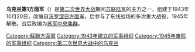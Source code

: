 {{Infobox military unit
| unit_name = 乌克兰第1方面军
| image = Парад Победы на Красной площади 24 июня 1945 г. (5).jpg
| caption = 1945年6月24日{{tsl|en|Moscow Victory Parade|莫斯科胜利阅兵}}乌克兰第1方面军官兵
| dates = 1943–45
| country = {{flag|Soviet Union|1936}}
| allegiance = 
| branch = [[File:Red_Army_flag.svg|23px]] [[苏联红军|苏联红军]]
| type = [[集团军群|集团军群]]
| role = 参与在乌克兰、波兰和德国的作战
| size = 数个[[集团军|集团军]]
| command_structure = 
| current_commander = 
| garrison = 
| battles = [[科爾遜-契爾卡塞攻勢|科爾遜-契爾卡塞攻勢]]<br>[[卡梅涅茨-波杜爾斯基包圍戰|卡梅涅茨-波杜爾斯基包圍戰]]<br>[[利沃夫-桑多梅日攻勢|利沃夫-桑多梅日攻勢]]<br>[[維斯瓦河-奧得河攻勢|維斯瓦河-奧得河攻勢]]<br>[[西里西亞攻勢|西里西亞攻勢]]<br>{{tsl|en|Battle of Breslau (1945)|1945年布雷斯劳战役}}<br>[[柏林戰役|柏林戰役]]<br>[[哈爾伯戰役|哈爾伯戰役]]<br>[[布拉格攻勢|布拉格攻勢]]
| notable_commanders = [[尼古拉·费多罗维奇·瓦图京|尼古拉·费多罗维奇·瓦图京]] (1943年10月至1944年3月)<br>[[格奥尔基·康斯坦丁诺维奇·朱可夫|格奥尔基·康斯坦丁诺维奇·朱可夫]] (1944年3月至1944年5月)<br>[[伊萬·斯捷潘諾維奇·科涅夫|伊萬·斯捷潘諾維奇·科涅夫]] (1944年5月至1945年5月)
| anniversaries = 
}}
'''乌克兰第1方面军'''（{{lang-ru|Пéрвый Укрáинский фронт}}）是[[第二次世界大战|第二次世界大战]]期间[[苏联陆军|苏联陆军]]的主力之一，组建于1943年10月20日，改编自[[沃罗涅日方面军|沃罗涅日方面军]]，后参与了东线战场的多次重大战役，1945年解散。战后改编为[[苏军中央集群|苏军中央集群]]。

{{蘇聯戰區司令部與方面軍單位}}
[[Category:蘇聯方面軍|Category:蘇聯方面軍]]
[[Category:1943年建立的军事组织|Category:1943年建立的军事组织]]
[[Category:1945年废除的军事组织|Category:1945年废除的军事组织]]
[[Category:第二次世界大战中的乌克兰|Category:第二次世界大战中的乌克兰]]